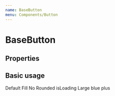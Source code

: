 ```yaml
---
name: BaseButton
menu: Components/Button
---
```



# BaseButton

## Properties

<Props of={BaseButton} />

## Basic usage

<Playground>
  <Container direction="column">
    <BaseButton>Default</BaseButton>
    <BaseButton fill>Fill</BaseButton>
    <BaseButton rounded={false} disabled>
      No Rounded
    </BaseButton>
    <BaseButton isLoading>isLoading</BaseButton>
    <BaseButton color="blue" size="large" width={150}>
      Large blue
    </BaseButton>
    <BaseButton fill color="plus" size="xlarge" width={150}>
      plus
    </BaseButton>
  </Container>
</Playground>
